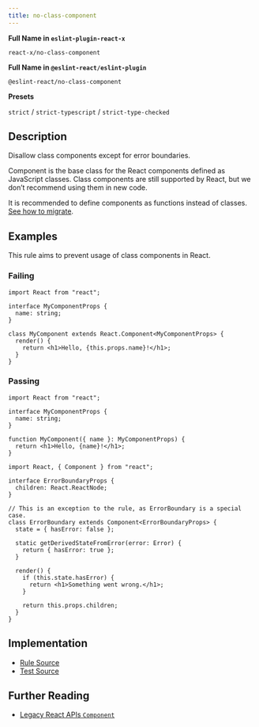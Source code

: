 ```yaml
---
title: no-class-component
---
```


**Full Name in `eslint-plugin-react-x`**

```plain copy
react-x/no-class-component
```

**Full Name in `@eslint-react/eslint-plugin`**

```plain copy
@eslint-react/no-class-component
```

**Presets**

`strict` / `strict-typescript` / `strict-type-checked`

## Description

Disallow class components except for error boundaries.

Component is the base class for the React components defined as JavaScript classes. Class components are still supported by React, but we don’t recommend using them in new code.

It is recommended to define components as functions instead of classes. [See how to migrate](https://react.dev/reference/react/Component#alternatives).

## Examples

This rule aims to prevent usage of class components in React.

### Failing

```tsx
import React from "react";

interface MyComponentProps {
  name: string;
}

class MyComponent extends React.Component<MyComponentProps> {
  render() {
    return <h1>Hello, {this.props.name}!</h1>;
  }
}
```

### Passing

```tsx
import React from "react";

interface MyComponentProps {
  name: string;
}

function MyComponent({ name }: MyComponentProps) {
  return <h1>Hello, {name}!</h1>;
}
```

```tsx
import React, { Component } from "react";

interface ErrorBoundaryProps {
  children: React.ReactNode;
}

// This is an exception to the rule, as ErrorBoundary is a special case.
class ErrorBoundary extends Component<ErrorBoundaryProps> {
  state = { hasError: false };

  static getDerivedStateFromError(error: Error) {
    return { hasError: true };
  }

  render() {
    if (this.state.hasError) {
      return <h1>Something went wrong.</h1>;
    }

    return this.props.children;
  }
}
```

## Implementation

- [Rule Source](https://github.com/Rel1cx/eslint-react/tree/main/packages/plugins/eslint-plugin-react-x/src/rules/no-class-component.ts)
- [Test Source](https://github.com/Rel1cx/eslint-react/tree/main/packages/plugins/eslint-plugin-react-x/src/rules/no-class-component.spec.ts)

## Further Reading

- [Legacy React APIs `Component`](https://react.dev/reference/react/Component)
